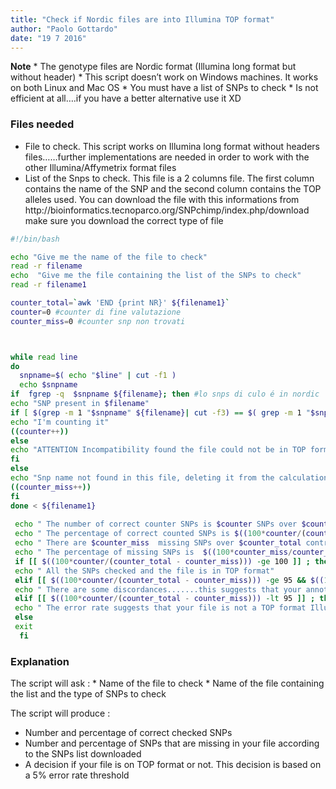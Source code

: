 ```yaml
---
title: "Check if Nordic files are into Illumina TOP format"
author: "Paolo Gottardo"
date: "19 7 2016"
---
```


**Note**
* The genotype files are Nordic format (Illumina long format but without header)
* This script doesn't work on Windows machines. It works on both Linux and Mac OS
* You must have a list of SNPs to check 
* Is not efficient at all....if you have a better alternative use it XD

### Files needed
* File to check. This script works on Illumina long format without headers files......further implementations are needed in order to work with the other Illumina/Affymetrix format files 
* List of the Snps to check. This file is a 2 columns file. The first column contains the name of the SNP and the second column contains the TOP alleles used. You can download the file with this informations from http://bioinformatics.tecnoparco.org/SNPchimp/index.php/download make sure you download the correct type of file

```bash
#!/bin/bash

echo "Give me the name of the file to check"
read -r filename
echo  "Give me the file containing the list of the SNPs to check"
read -r filename1

counter_total=`awk 'END {print NR}' ${filename1}`
counter=0 #counter di fine valutazione
counter_miss=0 #counter snp non trovati



while read line
do
  snpname=$( echo "$line" | cut -f1 )
  echo $snpname
if  fgrep -q  $snpname ${filename}; then #lo snps di culo é in nordic
echo "SNP present in $filename"
if [ $(grep -m 1 "$snpname" ${filename}| cut -f3) == $( grep -m 1 "$snpname" ${filename1}| cut -f2  | cut -d '/' -f1) ] ||  [ $(grep -m 1 "$snpname" ${filename}| cut -f3) == $( grep -m 1 "$snpname" ${filename1}| cut -f2  | cut -d '/' -f2) ] ; then
echo "I'm counting it"
((counter++))
else
echo "ATTENTION Incompatibility found the file could not be in TOP format....."
fi
else
echo "Snp name not found in this file, deleting it from the calculation"
((counter_miss++))
fi
done < ${filename1}
 
 echo " The number of correct counter SNPs is $counter SNPs over $counter_total controlled SNPs "
 echo " The percentage of correct counted SNPs is $((100*counter/(counter_total - counter_miss)))%"
 echo " There are $counter_miss  missing SNPs over $counter_total controlled SNPs "
 echo " The percentage of missing SNPs is  $((100*counter_miss/counter_total))%"
 if [[ $((100*counter/(counter_total - counter_miss))) -ge 100 ]] ; then
 echo " All the SNPs checked and the file is in TOP format"
 elif [[ $((100*counter/(counter_total - counter_miss))) -ge 95 && $((100*counter/(counter_total - counter_miss))) -lt 100 ]] ; then
 echo " There are some discordances.......this suggests that your annotation file contains some mistakes....check it an re-run the script"
 elif [[ $((100*counter/(counter_total - counter_miss))) -lt 95 ]] ; then
 echo " The error rate suggests that your file is not a TOP format Illumina file. Contatc your laboratory for more info"
 else
 exit
  fi
```

### Explanation
The script will ask :
* Name of the file to check
* Name of the file containing the list and the type of SNPs to check 

The script will produce :

* Number and percentage of correct checked SNPs 
* Number and percentage of SNPs that are missing in your file according to the SNPs list downloaded 
* A decision if your file is on TOP format or not. This decision is based on a 5% error rate threshold 
